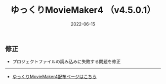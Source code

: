 ﻿---
title: ゆっくりMovieMaker4  （v4.5.0.1）
date: 2022-06-15
tags: [YMM4,お知らせ]
---
## 修正
- プロジェクトファイルの読み込みに失敗する問題を修正

---

- [ゆっくりMovieMaker4配布ページはこちら](/ymm4/)